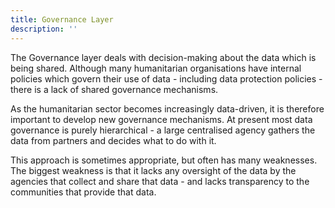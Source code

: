 ```yaml
---
title: Governance Layer
description: ''
---
```



The Governance layer deals with decision-making about the data which is being shared. Although many humanitarian organisations have internal policies which govern their use of data - including data protection policies - there is a lack of shared governance mechanisms.

As the humanitarian sector becomes increasingly data-driven, it is therefore important to develop new governance mechanisms. At present most data governance is purely hierarchical - a large centralised agency gathers the data from partners and decides what to do with it.

This approach is sometimes appropriate, but often has many weaknesses. The biggest weakness is that it lacks any oversight of the data by the agencies that collect and share that data - and lacks transparency to the communities that provide that data.
